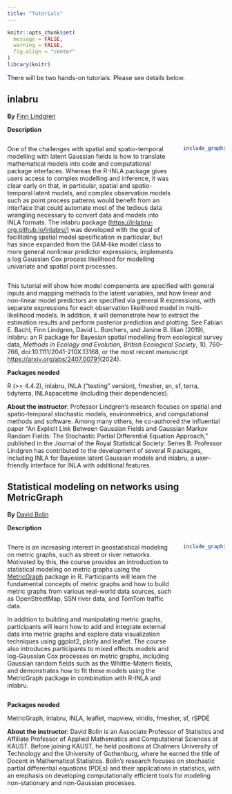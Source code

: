 ```yaml
---
title: "Tutorials"
---
```

```r
knitr::opts_chunk$set(
  message = FALSE, 
  warning = FALSE,
  fig.align = "center"
)
library(knitr)
```

There will be two hands-on tutorials. Please see details below.


## inlabru

**By** [Finn Lindgren](https://www.maths.ed.ac.uk/~flindgre/)

**Description**

::: columns
::: {.column width="80%"}

One of the challenges with spatial and spatio-temporal modelling with latent Gaussian fields is how to translate mathematical models into code and computational package interfaces. Whereas the R-INLA package gives users access to complex modelling and inference, it was clear early on that, in particular, spatial and spatio-temporal latent models, and complex observation models such as point process patterns would benefit from an interface that could automate most of the tedious data wrangling necessary to convert data and models into INLA formats. The inlabru package [(https://inlabru-org.github.io/inlabru/)](https://inlabru-org.github.io/inlabru/) was developed with the goal of facilitating spatial model specification in particular, but has since expanded from the GAM-like model class to more general nonlinear predictor expressions, implements a log Gaussian Cox process likelihood for modelling univariate and spatial point processes.

:::
::: {.column width="20%"}

```r
include_graphics('img/inlabru_logo.png')
```

:::
:::

This tutorial will show how model components are specified with general inputs and mapping methods to the latent variables, and how linear and non-linear model predictors are specified via general R expressions, with separate expressions for each observation likelihood model in multi-likelihood models. In addition, it will demonstrate how to extract the estimation results and perform posterior prediction and plotting. See Fabian E. Bachl, Finn Lindgren, David L. Borchers, and Janine B. Illian (2019), inlabru: an R package for Bayesian spatial modelling from ecological survey data, *Methods in Ecology and Evolution, British Ecological Society*, 10, 760–766, doi:10.1111/2041-210X.13168, or the most recent manuscript [https://arxiv.org/abs/2407.00791](https://arxiv.org/abs/2407.00791)(2024).


**Packages needed** 

R (>= 4.4.2), inlabru, INLA ("testing" version), fmesher, sn, sf, terra, tidyterra, INLAspacetime
(including their dependencies).

**About the instructor**: Professor Lindgren's research focuses on spatial and spatio-temporal stochastic models, environmetrics, and computational methods and software. Among many others, he co-authored the influential paper "An Explicit Link Between Gaussian Fields and Gaussian Markov Random Fields: The Stochastic Partial Differential Equation Approach," published in the Journal of the Royal Statistical Society: Series B. Professor Lindgren has contributed to the development of several R packages, including INLA for Bayesian latent Gaussian models and inlabru, a user-friendly interface for INLA with additional features.


## Statistical modeling on networks using MetricGraph

**By** [David Bolin](https://www.kaust.edu.sa/en/study/faculty/david-bolin)

**Description**

::: columns
::: {.column width="80%"}

There is an increasing interest in geostatistical modeling on metric graphs, such as street or river networks. Motivated by this, the course provides an introduction to statistical modeling on metric graphs using the [MetricGraph](https://davidbolin.github.io/MetricGraph/) package in R. Participants will learn the fundamental concepts of metric graphs and how to build metric graphs from various real-world data sources, such as OpenStreetMap, SSN river data, and TomTom traffic data.

In addition to building and manipulating metric graphs, participants will learn how to add and integrate external data into metric graphs and explore data visualization techniques using ggplot2, plotly and leaflet. The course also introduces participants to mixed effects models and log-Gaussian Cox processes on metric graphs, including Gaussian random fields such as the Whittle-Matérn fields, and demonstrates how to fit these models using the MetricGraph package in combination with R-INLA and inlabru. 

:::
::: {.column width="20%"}

```r
include_graphics('img/metricgraph_logo.png')
```

:::
:::


**Packages needed**

MetricGraph, inlabru, INLA, leaflet, mapview, viridis, fmesher, sf, rSPDE


**About the instructor**: David Bolin is an Associate Professor of Statistics and Affiliate Professor of Applied Mathematics and Computational Sciences at KAUST. Before joining KAUST, he held positions at Chalmers University of Technology and the University of Gothenburg, where he earned the title of Docent in Mathematical Statistics. Bolin’s research focuses on stochastic partial differential equations (PDEs) and their applications in statistics, with an emphasis on developing computationally efficient tools for modeling non-stationary and non-Gaussian processes.

